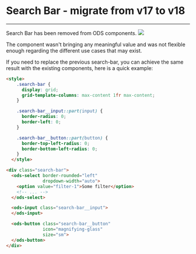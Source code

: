 
<Meta title="ODS Components/Navigation/Search Bar/Migration From 17.x" />

# Search Bar - migrate from v17 to v18
----

Search Bar has been removed from ODS components. <img src="https://img.shields.io/badge/removed-FF0000" />

The component wasn't bringing any meaningful value and was not flexible enough regarding the different use cases
that may exist.

If you need to replace the previous search-bar, you can achieve the same result with the existing components,
here is a quick example:

```html
<style>
    .search-bar {
      display: grid;
      grid-template-columns: max-content 1fr max-content;
    }

    .search-bar__input::part(input) {
      border-radius: 0;
      border-left: 0;
    }

    .search-bar__button::part(button) {
      border-top-left-radius: 0;
      border-bottom-left-radius: 0;
    }
  </style>

<div class="search-bar">
  <ods-select border-rounded="left"
              dropdown-width="auto">
    <option value="filter-1">Some filter</option>
    <!-- ... -->
  </ods-select>

  <ods-input class="search-bar__input">
  </ods-input>

  <ods-button class="search-bar__button"
              icon="magnifying-glass"
              size="sm">
  </ods-button>
</div>
```
